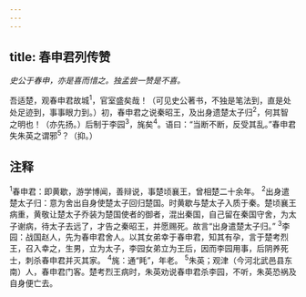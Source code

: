 ```yaml
---
---
---
```

title: 春申君列传赞
---



*史公于春申，亦是喜而惜之。独孟尝一赞是不喜。*

吾适楚，观春申君故城<sup>1</sup>，官室盛矣哉！（可见史公著书，不独是笔法到，直是处处足迹到，事事眼力到。）初，春申君之说秦昭王，及出身遗楚太子归<sup>2</sup>，何其智之明也！（亦先扬。）后制于李园<sup>3</sup>，旄矣<sup>4</sup>。语曰：“当断不断，反受其乱。”春申君失朱英之谓邪<sup>5</sup>？（抑。）

## 注释

<sup>1</sup>春申君：即黄歇，游学博闻，善辩说，事楚顷襄王，曾相楚二十余年。
<sup>2</sup>出身遣楚太子归：意为舍出自身使楚太子回归楚国。时黄歇与楚太子入质于秦。楚顷襄王病重，黄敬让楚太子乔装为楚国使者的御者，混出秦国，自己留在秦国守舍，为太子谢病，待太子去远了，才告之秦昭王，并愿赐死。故言“出身遣楚太子归。”
<sup>3</sup>李园：战国赵人，先为春申君舍人。以其女弟幸于春申君，知其有孕，言于楚考烈王，召入幸之，生男，立为太子，李园女弟立为王后，因而李园用事，后阴养死士，刺杀春申君并灭其家。
<sup>4</sup>旄：通“眊”，年老。
<sup>5</sup>朱英；观津（今河北武邑县东南）人，春申君门客。楚考烈王病时，朱英劝说春申君杀李园，不听，朱英恐祸及自身便亡去。